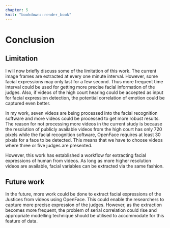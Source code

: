```yaml
---
chapter: 5
knit: "bookdown::render_book"
---
```


# Conclusion




## Limitation

I will now briefly discuss some of the limitation of this work. The current image frames are extracted at every one minute interval. However, some facial expressions may only last for a few second. Thus more frequent time interval could be used for getting more precise facial information of the judges. Also, if videos of the high court hearing could be accepted as input for facial expression detection, the potential correlation of emotion could be captured even better. 

In my work, seven videos are being processed into the facial recognition software and more videos could be processed to get more robust results. The reason for not processing more videos in the current study is  because the resolution of publicly available videos from the high court has only 720 pixels while the facial recognition software, OpenFace requires at least 30 pixels for a face to be detected. This means that we have to choose videos where three or five judges are presented. 

However, this work has established a workflow for extracting facial expressions of human from videos. As long as more higher resolution videos are available, facial variables can be extracted via the same fashion. 

## Future work

In the future, more work could be done to extract facial expressions of the Justices from videos using OpenFace. This could enable the researchers to capture more precise expression of the judges. However, as the extraction becomes more frequent, the problem of serial correlation could rise and appropriate modelling technique should be utilised to accommodate for this feature of data. 

